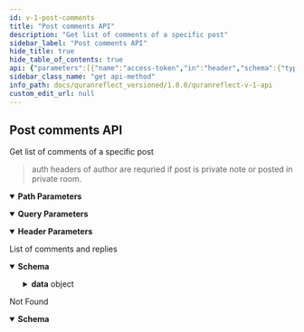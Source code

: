 ```yaml
---
id: v-1-post-comments
title: "Post comments API"
description: "Get list of comments of a specific post"
sidebar_label: "Post comments API"
hide_title: true
hide_table_of_contents: true
api: {"parameters":[{"name":"access-token","in":"header","schema":{"type":"string"},"description":"user access token"},{"name":"client","in":"header","schema":{"type":"string"},"description":"client access token"},{"name":"expiry","in":"header","schema":{"type":"string"},"example":"1531315250","description":"timestamp of token expiry "},{"name":"token-type","in":"header","schema":{"type":"string"},"example":"Bearer","description":"access token type"},{"name":"uid","in":"header","schema":{"type":"string"},"example":"user@quranreflect.com","description":"user uid"},{"name":"client_auth_token","in":"query","required":true,"schema":{"type":"string"},"description":"Client API token"},{"schema":{"type":"integer"},"name":"post_id","in":"path","required":true,"description":"post id"}],"responses":{"200":{"description":"List of comments and replies","content":{"application/json":{"schema":{"type":"object","x-examples":{"Example 1":{"success":true,"data":{"comments":[{"id":51,"body":"So you think we should turn this project from non-profit to profitable company :)","is_private":false,"hidden":false,"created_at":"2018-02-04T03:02:36.000Z","comment_policy_show":true,"parent_id":null,"children":[],"author":{"id":15,"username":"muneebarrabi","name":"منيب","first_name":"منيب","last_name":"","verified":false,"profile_img":":s3_path_url/?1587852641","followed":false,"original_profile_img":":s3_path_url/?1587852641","rooms_list":[],"display_name":"منيب","user_type":"student"}},{"id":68,"body":"There is no harm in doing so, especially if it means we are provided with a better product and/or service. Remember 'making profit' ≠ 'greed'","is_private":false,"hidden":false,"created_at":"2018-05-20T21:56:38.000Z","comment_policy_show":true,"parent_id":null,"children":[],"author":{"id":150,"username":"Fahd_Baig","name":"Fahd","first_name":"Fahd","last_name":"","verified":false,"profile_img":":s3_path_url/?1586814893","followed":false,"original_profile_img":":s3_path_url/?1586814893","rooms_list":[],"display_name":"Fahd","user_type":null}}]}}},"properties":{"success":{"type":"boolean"},"data":{"type":"object","properties":{"comments":{"type":"array","items":{"type":"object","x-examples":{"Example 1":{"id":68,"body":"There is no harm in doing so, especially if it means we are provided with a better product and/or service. Remember 'making profit' ≠ 'greed'","is_private":false,"hidden":false,"created_at":"2018-05-20T21:56:38.000Z","comment_policy_show":true,"parent_id":null,"children":[],"author":{"id":150,"username":"Fahd_Baig","name":"Fahd","first_name":"Fahd","last_name":"","verified":false,"profile_img":":s3_path_url/?1586814893","followed":false,"original_profile_img":":s3_path_url/?1586814893","rooms_list":[],"display_name":"Fahd","user_type":null}}},"properties":{"id":{"type":"integer"},"body":{"type":"string"},"is_private":{"type":"boolean"},"hidden":{"type":"boolean"},"created_at":{"type":"string"},"comment_policy_show":{"type":"boolean"},"parent_id":{"description":"parent comment id if this is a reply to another comment","nullable":true},"children":{"type":"array","description":"Comment replies","items":"circular(Comment)"},"author":{"type":"object","properties":{"id":{"type":"integer"},"username":{"type":"string"},"name":{"type":"string"},"first_name":{"type":"string"},"last_name":{"type":"string"},"verified":{"type":"boolean"},"profile_img":{"type":"string"},"followed":{"type":"boolean"},"original_profile_img":{"type":"string"},"rooms_list":{"type":"array","items":{"type":"object"}},"display_name":{"type":"string"},"user_type":{"nullable":true}}}},"title":"Comment","description":"QuranReflect Comment model."}}}}}}}}},"404":{"description":"Not Found","content":{"application/json":{"schema":{"type":"object","properties":{"status":{"type":"integer"},"success":{"type":"boolean"},"error":{"type":"string"}},"x-examples":{"Example 1":{"status":404,"success":false,"error":"Couldn't find Post with 'id'=4"}}},"examples":{"Post not found":{"value":{"status":404,"success":false,"error":"Couldn't find Post with 'id'=4"}}}}}}},"tags":["Comments"],"operationId":"v1-post-comments","description":"Get list of comments of a specific post\n\n> auth headers of author are requried if post is private note or posted in private room.","method":"get","path":"/v1/posts/{post_id}/comments","servers":[{"url":"https://quranreflect.com","description":"Production"}],"securitySchemes":{"apikey":{"name":"client_auth_token","type":"apiKey","in":"query"}},"info":{"title":"QuranReflect V1 API","description":"QuranReflect V1 APIs allows your app to interact with https://quranreflect.com resources. \n\n ## Getting started \n\n Our APIs are not public and require an API key. Please contact us via email `amer@qreflect.com` to get yours. \n\n ## User-specific APIs  \n\n All user-specific APIs (For example [Creating a post](/docs/quranreflect_versioned/quranreflect-v-1-api)) require the following headers:  \n\n - `access-token` the user access token, this token can be changed with every request. \n\n - `token-type`  value should always be `Bearer`. \n\n - `client` the client token, this too can be changed with every request. \n\n - `expiry` unix timestamp (in seconds) to indicate when access token will expire. \n\n - `uid` user's unique identifier. \n\n - `Authorization`: complete authorization header. Sample value `Bearer eyJhY2Nlc3MtdG9rZW4iOiJ4cjBrb3g1eXdVM3JrelVMZjhVUzlBIiwidG9rZW4tdHlwZSI6IkJlYXJlciIsImNsaWVudCI6IkpQeFJCRTloVmRBbDlTX1BVdEhJN2ciLCJleHBpcnkiOiIxNzA1OTQwNTQ3IiwidWlkIjoiYW1lci5hYmJhc0BtYWlsaW5hdG9yLmNvbSJ9`. \n\n The values of `access-token`, `client`, `expiry`, and `uid` headers will be returned in the response of [User Sign in API](/docs/quranreflect_versioned/user-signin).","version":"1.0.0"},"postman":{"name":"Post comments API","description":{"content":"Get list of comments of a specific post\n\n> auth headers of author are requried if post is private note or posted in private room.","type":"text/plain"},"url":{"path":["v1","posts",":post_id","comments"],"host":["{{baseUrl}}"],"query":[{"disabled":false,"description":{"content":"(Required) Client API token","type":"text/plain"},"key":"client_auth_token","value":""}],"variable":[{"disabled":false,"description":{"content":"(Required) post id","type":"text/plain"},"type":"any","value":"","key":"post_id"}]},"header":[{"disabled":false,"description":{"content":"user access token","type":"text/plain"},"key":"access-token","value":""},{"disabled":false,"description":{"content":"client access token","type":"text/plain"},"key":"client","value":""},{"disabled":false,"description":{"content":"timestamp of token expiry ","type":"text/plain"},"key":"expiry","value":""},{"disabled":false,"description":{"content":"access token type","type":"text/plain"},"key":"token-type","value":""},{"disabled":false,"description":{"content":"user uid","type":"text/plain"},"key":"uid","value":""},{"key":"Accept","value":"application/json"}],"method":"GET"}}
sidebar_class_name: "get api-method"
info_path: docs/quranreflect_versioned/1.0.0/quranreflect-v-1-api
custom_edit_url: null
---
```



## Post comments API



Get list of comments of a specific post

> auth headers of author are requried if post is private note or posted in private room.

<details style={{"marginBottom":"1rem"}} data-collapsed={false} open={true}><summary style={{}}><strong>Path Parameters</strong></summary><div><ul><ParamsItem className={"paramsItem"} param={{"schema":{"type":"integer"},"name":"post_id","in":"path","required":true,"description":"post id"}}></ParamsItem></ul></div></details><details style={{"marginBottom":"1rem"}} data-collapsed={false} open={true}><summary style={{}}><strong>Query Parameters</strong></summary><div><ul><ParamsItem className={"paramsItem"} param={{"name":"client_auth_token","in":"query","required":true,"schema":{"type":"string"},"description":"Client API token"}}></ParamsItem></ul></div></details><details style={{"marginBottom":"1rem"}} data-collapsed={false} open={true}><summary style={{}}><strong>Header Parameters</strong></summary><div><ul><ParamsItem className={"paramsItem"} param={{"name":"access-token","in":"header","schema":{"type":"string"},"description":"user access token"}}></ParamsItem><ParamsItem className={"paramsItem"} param={{"name":"client","in":"header","schema":{"type":"string"},"description":"client access token"}}></ParamsItem><ParamsItem className={"paramsItem"} param={{"name":"expiry","in":"header","schema":{"type":"string"},"example":"1531315250","description":"timestamp of token expiry "}}></ParamsItem><ParamsItem className={"paramsItem"} param={{"name":"token-type","in":"header","schema":{"type":"string"},"example":"Bearer","description":"access token type"}}></ParamsItem><ParamsItem className={"paramsItem"} param={{"name":"uid","in":"header","schema":{"type":"string"},"example":"user@quranreflect.com","description":"user uid"}}></ParamsItem></ul></div></details><div><ApiTabs><TabItem label={"200"} value={"200"}><div>

List of comments and replies

</div><div><MimeTabs schemaType={"response"}><TabItem label={"application/json"} value={"application/json"}><SchemaTabs><TabItem label={"Schema"} value={"Schema"}><details style={{}} data-collapsed={false} open={true}><summary style={{"textAlign":"left"}}><strong>Schema</strong></summary><div style={{"textAlign":"left","marginLeft":"1rem"}}></div><ul style={{"marginLeft":"1rem"}}><SchemaItem collapsible={false} name={"success"} required={false} schemaName={"boolean"} qualifierMessage={undefined} schema={{"type":"boolean"}}></SchemaItem><SchemaItem collapsible={true} className={"schemaItem"}><details style={{}}><summary style={{}}><strong>data</strong><span style={{"opacity":"0.6"}}> object</span></summary><div style={{"marginLeft":"1rem"}}><SchemaItem collapsible={true} className={"schemaItem"}><details style={{}}><summary style={{}}><strong>comments</strong><span style={{"opacity":"0.6"}}> object[]</span></summary><div style={{"marginLeft":"1rem"}}><li><div style={{"fontSize":"var(--ifm-code-font-size)","opacity":"0.6","marginLeft":"-.5rem","paddingBottom":".5rem"}}>Array [</div></li><SchemaItem collapsible={false} name={"id"} required={false} schemaName={"integer"} qualifierMessage={undefined} schema={{"type":"integer"}}></SchemaItem><SchemaItem collapsible={false} name={"body"} required={false} schemaName={"string"} qualifierMessage={undefined} schema={{"type":"string"}}></SchemaItem><SchemaItem collapsible={false} name={"is_private"} required={false} schemaName={"boolean"} qualifierMessage={undefined} schema={{"type":"boolean"}}></SchemaItem><SchemaItem collapsible={false} name={"hidden"} required={false} schemaName={"boolean"} qualifierMessage={undefined} schema={{"type":"boolean"}}></SchemaItem><SchemaItem collapsible={false} name={"created_at"} required={false} schemaName={"string"} qualifierMessage={undefined} schema={{"type":"string"}}></SchemaItem><SchemaItem collapsible={false} name={"comment_policy_show"} required={false} schemaName={"boolean"} qualifierMessage={undefined} schema={{"type":"boolean"}}></SchemaItem><SchemaItem collapsible={false} name={"parent_id"} required={false} schemaName={""} qualifierMessage={undefined} schema={{"description":"parent comment id if this is a reply to another comment","nullable":true}}></SchemaItem><SchemaItem collapsible={false} name={"children"} required={false} schemaName={"undefined[]"} qualifierMessage={undefined} schema={{"type":"array","description":"Comment replies","items":"circular(Comment)"}}></SchemaItem><SchemaItem collapsible={true} className={"schemaItem"}><details style={{}}><summary style={{}}><strong>author</strong><span style={{"opacity":"0.6"}}> object</span></summary><div style={{"marginLeft":"1rem"}}><SchemaItem collapsible={false} name={"id"} required={false} schemaName={"integer"} qualifierMessage={undefined} schema={{"type":"integer"}}></SchemaItem><SchemaItem collapsible={false} name={"username"} required={false} schemaName={"string"} qualifierMessage={undefined} schema={{"type":"string"}}></SchemaItem><SchemaItem collapsible={false} name={"name"} required={false} schemaName={"string"} qualifierMessage={undefined} schema={{"type":"string"}}></SchemaItem><SchemaItem collapsible={false} name={"first_name"} required={false} schemaName={"string"} qualifierMessage={undefined} schema={{"type":"string"}}></SchemaItem><SchemaItem collapsible={false} name={"last_name"} required={false} schemaName={"string"} qualifierMessage={undefined} schema={{"type":"string"}}></SchemaItem><SchemaItem collapsible={false} name={"verified"} required={false} schemaName={"boolean"} qualifierMessage={undefined} schema={{"type":"boolean"}}></SchemaItem><SchemaItem collapsible={false} name={"profile_img"} required={false} schemaName={"string"} qualifierMessage={undefined} schema={{"type":"string"}}></SchemaItem><SchemaItem collapsible={false} name={"followed"} required={false} schemaName={"boolean"} qualifierMessage={undefined} schema={{"type":"boolean"}}></SchemaItem><SchemaItem collapsible={false} name={"original_profile_img"} required={false} schemaName={"string"} qualifierMessage={undefined} schema={{"type":"string"}}></SchemaItem><SchemaItem collapsible={false} name={"rooms_list"} required={false} schemaName={"object[]"} qualifierMessage={undefined} schema={{"type":"array","items":{"type":"object"}}}></SchemaItem><SchemaItem collapsible={false} name={"display_name"} required={false} schemaName={"string"} qualifierMessage={undefined} schema={{"type":"string"}}></SchemaItem><SchemaItem collapsible={false} name={"user_type"} required={false} schemaName={""} qualifierMessage={undefined} schema={{"nullable":true}}></SchemaItem></div></details></SchemaItem><li><div style={{"fontSize":"var(--ifm-code-font-size)","opacity":"0.6","marginLeft":"-.5rem"}}>]</div></li></div></details></SchemaItem></div></details></SchemaItem></ul></details></TabItem><TabItem label={"Example (from schema)"} value={"Example (from schema)"}><ResponseSamples responseExample={"{\n  \"success\": true,\n  \"data\": {\n    \"comments\": [\n      {\n        \"id\": 0,\n        \"body\": \"string\",\n        \"is_private\": true,\n        \"hidden\": true,\n        \"created_at\": \"string\",\n        \"comment_policy_show\": true,\n        \"children\": [\n          null\n        ],\n        \"author\": {\n          \"id\": 0,\n          \"username\": \"string\",\n          \"name\": \"string\",\n          \"first_name\": \"string\",\n          \"last_name\": \"string\",\n          \"verified\": true,\n          \"profile_img\": \"string\",\n          \"followed\": true,\n          \"original_profile_img\": \"string\",\n          \"rooms_list\": [\n            {}\n          ],\n          \"display_name\": \"string\"\n        }\n      }\n    ]\n  }\n}"} language={"json"}></ResponseSamples></TabItem></SchemaTabs></TabItem></MimeTabs></div></TabItem><TabItem label={"404"} value={"404"}><div>

Not Found

</div><div><MimeTabs schemaType={"response"}><TabItem label={"application/json"} value={"application/json"}><SchemaTabs><TabItem label={"Schema"} value={"Schema"}><details style={{}} data-collapsed={false} open={true}><summary style={{"textAlign":"left"}}><strong>Schema</strong></summary><div style={{"textAlign":"left","marginLeft":"1rem"}}></div><ul style={{"marginLeft":"1rem"}}><SchemaItem collapsible={false} name={"status"} required={false} schemaName={"integer"} qualifierMessage={undefined} schema={{"type":"integer"}}></SchemaItem><SchemaItem collapsible={false} name={"success"} required={false} schemaName={"boolean"} qualifierMessage={undefined} schema={{"type":"boolean"}}></SchemaItem><SchemaItem collapsible={false} name={"error"} required={false} schemaName={"string"} qualifierMessage={undefined} schema={{"type":"string"}}></SchemaItem></ul></details></TabItem><TabItem label={"Example (from schema)"} value={"Example (from schema)"}><ResponseSamples responseExample={"{\n  \"status\": 0,\n  \"success\": true,\n  \"error\": \"string\"\n}"} language={"json"}></ResponseSamples></TabItem><TabItem label={"Post not found"} value={"Post not found"}><ResponseSamples responseExample={"{\n  \"status\": 404,\n  \"success\": false,\n  \"error\": \"Couldn't find Post with 'id'=4\"\n}"} language={"json"}></ResponseSamples></TabItem></SchemaTabs></TabItem></MimeTabs></div></TabItem></ApiTabs></div>
      
